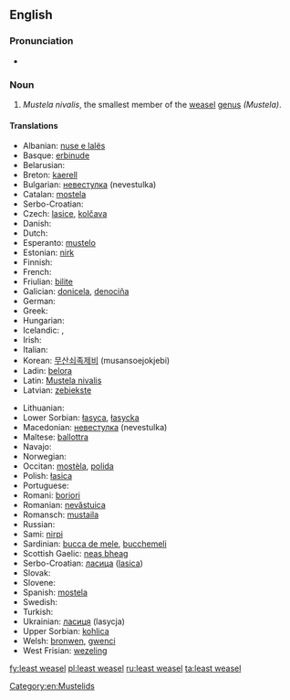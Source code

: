==English==

===Pronunciation===
* {{IPA|/ˈliːstˈwizəl/}}

===Noun===
{{wikipedia}}
{{en-noun|sg=[[least]] [[weasel]]}}

# ''Mustela nivalis'', the smallest member of the [[weasel]] [[genus]] ''(Mustela)''.

====Translations====
{{rfc-tsort|duplicate language: Serbo-Croatian}}
{{trans-top|Weasel}}
* Albanian: [[nuse e lalës]]
* Basque: [[erbinude]]
* Belarusian: {{t-|be|ласка}}
* Breton: [[kaerell]]
* Bulgarian: [[невестулка]] (nevestulka)
* Catalan: [[mostela]]
* Serbo-Croatian: {{t-|sh|lasica}}
* Czech: [[lasice]], [[kolčava]]
* Danish: {{t+|da|brud}}
* Dutch: {{t+|nl|wezel|m}}
* Esperanto: [[mustelo]]
* Estonian: [[nirk]]
* Finnish: {{t+|fi|lumikko}}
* French: {{t+|fr|belette|f}}
* Friulian: [[bilite]]
* Galician: [[donicela]], [[denociña]]
* German: {{t+|de|Wiesel|n}}
* Greek: {{t+|el|νυφίτσα|f|tr=nyfítsa|sc=Grek}}
* Hungarian: {{t+|hu|menyét}}
* Icelandic: {{t+|is|hreysiköttur}}, {{t-|is|vesla}}
* Irish: {{t-|ga|bláthnaid ghallda|f}}
* Italian: {{t+|it|donnola|f}}
* Korean: [[무산쇠족제비]] (musansoejokjebi)
* Ladin: [[belora]]
* Latin: [[Mustela nivalis]] {{f}}
* Latvian: [[zebiekste]]
{{trans-mid}}
* Lithuanian: {{t-|lt|žebenkštis}}
* Lower Sorbian: [[łasyca]], [[łasycka]]
* Macedonian: [[невестулка]] (nevestulka)
* Maltese: [[ballottra]]
* Navajo: {{tø|nv|dlǫ́ʼii yázhí}}
* Norwegian: {{t-|no|snømus}}
* Occitan: [[mostèla]], [[polida]]
* Polish: [[łasica]] {{f}}
* Portuguese: {{t+|pt|doninha}}
* Romani: [[boriori]] {{f}}
* Romanian: [[nevăstuica]]
* Romansch: [[mustaila]]
* Russian: {{t+|ru|ласка|tr=laska|f}}
* Sami: [[nirpi]]
* Sardinian: [[bucca de mele]], [[bucchemeli]]
* Scottish Gaelic: [[neas bheag]]
* Serbo-Croatian: [[ласица]] ([[lasica]])
* Slovak: {{t-|sk|lasica}}
* Slovene: {{t+|sl|podlasica}}
* Spanish: [[mostela]] {{f}}
* Swedish: {{t-|sv|vessla}}
* Turkish: {{t+|tr|gelincik}}
* Ukrainian: [[ласиця]] (lasycja)
* Upper Sorbian: [[kohlica]]
* Welsh: [[bronwen]], [[gwenci]]
* West Frisian: [[wezeling]]
{{trans-bottom}}

[[Category:en:Mustelids]]

[[fy:least weasel]]
[[pl:least weasel]]
[[ru:least weasel]]
[[ta:least weasel]]